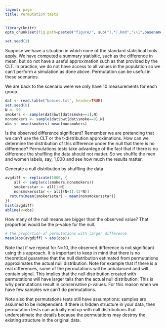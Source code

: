 ```yaml
---
layout: page
title: Permutation tests
---
```


```r
library(knitr)
opts_chunk$set(fig.path=paste0("figure/", sub("(.*).Rmd","\\1",basename(knitr:::knit_concord$get('infile'))), "-"))
```

```r
set.seed(1)
```

Suppose we have a situation in which none of the standard statistical tools apply. We have computed a summary statisitic, such as the difference in mean, but do not have a useful approximation such as that provided by the CLT. In practice, we do not have access to all values in the population so we can't perform a simulation as done above. Permutation can be useful in these scenarios. 

We are back to the scenario were we only have 10 measurements for each group.

```r
dat <- read.table("babies.txt", header=TRUE)
set.seed(0)
N <- 50
smokers <- sample(dat$bwt[dat$smoke==1],N)
nonsmokers <- sample(dat$bwt[dat$smoke==0],N)
obs <- mean(smokers)-mean(nonsmokers)
```

Is the observed difference significant? Remember we are pretending that we can't use the CLT or the t-distribution approximations. How can we determine the distribution of this difference under the null that there is no difference? Permutations tests take advantege of the fact that if there is no difference the shuffling the data should not matter. So we shuffle the men and women labels, say, 1,000 and see how much the results matter.

Generate a null distribution by shuffling the data

```r
avgdiff <- replicate(1000, {
    all <- sample(c(smokers,nonsmokers))
    smokersstar <- all[1:N]
    nonsmokersstar <- all[(N+1):(2*N)]
  return(mean(smokersstar) - mean(nonsmokersstar))
})
hist(avgdiff)
abline(v=obs)
```

How many of the null means are bigger than the observed value? That proportion would be the p-value for the null.

```r
# the proportion of permutations with larger difference
mean(abs(avgdiff) > abs(obs))
```

Note that if we repeat for N=10, the observed difference is not significant using this approach. It is important to keep in mind that there is no theoretical guarantee that the null distribution estimated from permutations approximates the actual null distribution. Note for example that if there is a real differences, some of the permutations will be unbalanced and will contain signal. This implies that the null distribution created with permutations will have larger tails than the actual null distribution. This is why permutations result in conservative p-values. For this reason when  we have few samples we can't do permutations. 

Note also that permutations tests still have assumptions: samples are assumed to be independent. If there is hidden structure in your data, then permutation tests can actually end up with null distributions that underestimate the details because the permutations may destroy the existing structure in the original data.


